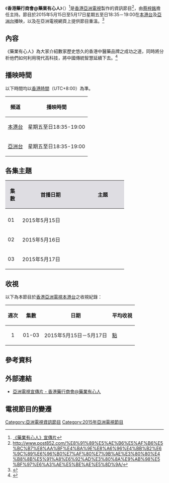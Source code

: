 {{亞視節目
|中文節目名=香港藥行商會@藥業有心人
|英文節目名={{lang|en|Adventure For The Herbal Medicine}}
|圖像=<!-- 因文件已删，故注解：[[File:ATV_Herbal_Medicine.png|300px]] -->
|類型=資訊節目
|監製=
|編導=
|主持=[[蔡梓銘|蔡梓銘]]
|主題音樂=
|國家={{HK}}
|語言=[[粵語|粵語]]
|集數=
|製作年份=
|每集長=30分鐘（連廣告）
|製作公司=[[香港|香港]][[亞洲電視有限公司|亞洲電視有限公司]]
|aTV-11播出日期=2015年5月15日－2015年5月17日
|aTV-11视频制式=[[16:9|16:9]] [[標清電視|標清電視]]
|aTV-11音频制式=[[立體聲|立體聲]]
|aTV-11播出時間=星期五至日 18:35－19:00（連廣告）
|aTV-12播出日期=2015年5月15日－2015年5月17日
|aTV-12視頻制式=[[16:9|16:9]] [[高清電視|高清電視]]
|aTV-12音頻制式=[[立體聲|立體聲]]
|aTV-12播出時間=星期五至日 18:35－19:00（連廣告）
|官方網站=http://www.hkatv.com/zh-hk
}}

《'''香港藥行商會@藥業有心人'''》（{{lang|en|'''Adventure For The Herbal Medicine'''}}）<ref>[https://www.youtube.com/watch?v=1_Cy5f99yiY 《藥業有心人》宣傳片]</ref>是[[香港|香港]][[亞洲電視|亞洲電視]]製作的資訊節目<ref>http://www.post852.com/%E8%91%89%E5%AE%B6%E5%AF%B6%E5%BC%B7%E8%AA%BF%E4%BA%9E%E8%A6%96%E4%BB%B2%E6%9C%89%E6%96%B0%E7%AF%80%E7%9B%AE%E3%80%80%E4%B8%8B%E5%91%A8%E6%92%AD%E3%80%8A%E9%AB%98%E5%BF%97%E6%A3%AE%E5%BE%AE%E5%8D%9A/</ref>，由[[蔡梓銘|蔡梓銘]]擔任主持。節目於2015年5月15日至5月17日星期五至日18:35－19:00在[[本港台|本港台]]及[[亞洲電視亞洲台|亞洲台]]播映，以及在亞洲電視網頁上提供節目重溫。<ref>{{cite web |url=http://www.hkatv.com/zh-hk/kapo/42720/%E4%B8%80%E7%B3%BB%E5%88%97%E6%96%B0%E7%AF%80%E7%9B%AE |title=存档副本 |accessdate=2015-05-15 |deadurl=yes |archiveurl=https://web.archive.org/web/20160304115817/http://www.hkatv.com/zh-hk/kapo/42720/%E4%B8%80%E7%B3%BB%E5%88%97%E6%96%B0%E7%AF%80%E7%9B%AE |archivedate=2016-03-04 }}</ref>

==內容==
《藥業有心人》為大家介紹數家歷史悠久的香港中醫藥品牌之成功之道，同時將分析他們如何利用現代高科技，將中國傳統智慧延續下去。<ref>{{cite web |url=http://www.hkatv.com/zh-hk/atv-event/42756/%E4%BA%9E%E6%B4%B2%E9%9B%BB%E8%A6%96%E7%84%A1%E6%87%BC%E5%9B%B0%E9%9B%A3-%E6%8E%A8%E5%87%BA%E4%B8%80%E7%B3%BB%E5%88%97%E6%96%B0%E7%AF%80%E7%9B%AE-%E7%B9%BC%E7%BA%8C%E5%A0%85%E6%8C%81%E7%82%BA%E5%B8%82%E6%B0%91%E6%9C%8D%E5%8B%99 |title=存档副本 |accessdate=2015-05-15 |deadurl=yes |archiveurl=https://web.archive.org/web/20150602033253/http://www.hkatv.com/zh-hk/atv-event/42756/%E4%BA%9E%E6%B4%B2%E9%9B%BB%E8%A6%96%E7%84%A1%E6%87%BC%E5%9B%B0%E9%9B%A3-%E6%8E%A8%E5%87%BA%E4%B8%80%E7%B3%BB%E5%88%97%E6%96%B0%E7%AF%80%E7%9B%AE-%E7%B9%BC%E7%BA%8C%E5%A0%85%E6%8C%81%E7%82%BA%E5%B8%82%E6%B0%91%E6%9C%8D%E5%8B%99 |archivedate=2015-06-02 }}</ref>

==播映時間==
<p class="notice metadata" id="spoiler" style="font-size: small">以下時間均以[[香港時間|香港時間]]（UTC+8:00）為準。

{| class="wikitable"
|-
! 頻道 !! 播映時間
|- 
| [[本港台|本港台]] ||星期五至日18:35-19:00
|- 
| [[亞洲電視亞洲台|亞洲台]] ||星期五至日18:35-19:00
|}

== 各集主題 ==
{{动态列表}}
{| class="wikitable"
|-
!width="30"style="background-color:#DEDDE2"|集數
!width="180"style="background-color:#DEDDE2"|首播日期
!width="120"style="background-color:#DEDDE2"|主題
|- style="background-color: #F2F2F2; text-align: center;" 
|-  
| 01 || 2015年5月15日 || 
|-  
| 02 || 2015年5月16日 || 
|-  
| 03 || 2015年5月17日 || 
|}

==收視==
以下為本節目於[[香港|香港]][[亞洲電視|亞洲電視]][[本港台|本港台]]之收視紀錄：

{|class="wikitable" style="font-size: 14px;"
!週次!!集數!!日期!!平均收視
|-     
|align=center|1||align=center|01-03|| 2015年5月15日－5月17日 || [[收視點|點]]
|}

==參考資料==
{{reflist}}

==外部連結==
*[https://www.youtube.com/watch?v=1_Cy5f99yiY 亞洲電視宣傳片 - 香港藥行商會@藥業有心人]

==電視節目的變遷==
{{電視節目的變遷
|電視台={{HK}} [[亞洲電視|亞洲電視]][[本港台|本港台]]
|播放檔次=星期一至日 18:35-19:00 時段
|節目名稱=香港藥行商會@藥業有心人<br/>(2015.05.15 - 2015.05.17）
|上一節目=[[方草尋源II|方草尋源II]]（重播）<br/>(2015.05.10 - 2015.05.14）
|下一節目=[[方草尋源II|方草尋源II]]（重播）<br/>(2015.05.18 - ）
}}

[[Category:亞洲電視資訊節目|Category:亞洲電視資訊節目]]
[[Category:2015年亞洲電視節目|Category:2015年亞洲電視節目]]